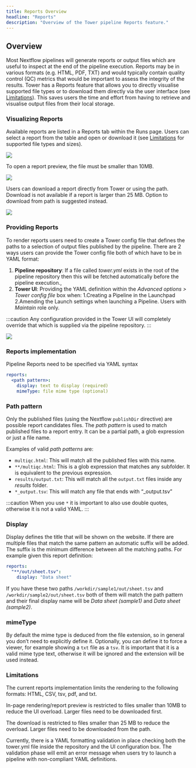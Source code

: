 ```yaml
---
title: Reports Overview
headline: "Reports"
description: "Overview of the Tower pipeline Reports feature."
---
```


## Overview

Most Nextflow pipelines will generate reports or output files which are useful to inspect at the end of the pipeline execution. Reports may be in various formats (e.g. HTML, PDF, TXT) and would typically contain quality control (QC) metrics that would be important to assess the integrity of the results. Tower has a Reports feature that allows you to directly visualise supported file types or to download them directly via the user interface (see [Limitations](#limitations)). This saves users the time and effort from having to retrieve and visualise output files from their local storage.

### Visualizing Reports

Available reports are listed in a Reports tab within the Runs page. Users can select a report from the table and open or download it (see [Limitations](#limitations) for supported file types and sizes).

![](./_images/reports_index.png)

To open a report preview, the file must be smaller than 10MB.

![](./_images/reports_rendering.png)

Users can download a report directly from Tower or using the path. Download is not available if a report is larger than 25 MB. Option to download from path is suggested instead.

![](./_images/reports_download.png)

### Providing Reports

To render reports users need to create a Tower config file that defines the paths to a selection of output files published by the pipeline. There are 2 ways users can provide the Tower config file both of which have to be in YAML format:

1.  **Pipeline repository**: If a file called _tower.yml_ exists in the root of the pipeline repository then this will be fetched automatically before the pipeline execution.,
1.  **Tower UI**: Providing the YAML definition within the _Advanced options > Tower config file_ box when:
   1.Creating a Pipeline in the Launchpad
   2.Amending the Launch settings when launching a Pipeline. Users with _Maintain_ role only.

:::caution
Any configuration provided in the Tower UI will completely override that which is supplied via the pipeline repository.
:::

![](./_images/reports_config_box.png)

### Reports implementation

Pipeline Reports need to be specified via YAML syntax

```yaml
reports:
  <path pattern>:
    display: text to display (required)
    mimeType: file mime type (optional)
```

### Path pattern

Only the published files (using the Nextflow `publishDir` directive) are possible report candidates files. The _path pattern_ is used to match published files to a report entry. It can be a partial path, a glob expression or just a file name.

Examples of valid _path patterns_ are:

- `multiqc.html`: This will match all the published files with this name.
- `**/multiqc.html`: This is a glob expression that matches any subfolder. It is equivalent to the previous expression.
- `results/output.txt`: This will match all the `output.txt` files inside any _results_ folder.
- `*_output.tsv`: This will match any file that ends with “\_output.tsv”

:::caution
When you use `*` it is important to also use double quotes, otherwise it is not a valid YAML.
:::

### Display

Display defines the title that will be shown on the website. If there are multiple files that match the same pattern an automatic suffix will be added.
The suffix is the minimum difference between all the matching paths. For example given this report definition:

```yaml
reports:
  "**/out/sheet.tsv":
    display: "Data sheet"
```

If you have these two paths `/workdir/sample1/out/sheet.tsv` and `/workdir/sample2/out/sheet.tsv` both of them will match the path pattern and their final display name will be _Data sheet (sample1)_ and _Data sheet (sample2)_.

### mimeType

By default the mime type is deduced from the file extension, so in general you don’t need to explicitly define it. Optionally, you can define it to force a viewer, for example showing a `txt` file as a `tsv`. It is important that it is a valid mime type text, otherwise it will be ignored and the extension will be used instead.

### Limitations

The current reports implementation limits the rendering to the following formats: HTML, CSV, tsv, pdf, and txt.

In-page rendering/report preview is restricted to files smaller than 10MB to reduce the UI overload. Larger files need to be downloaded first.

The download is restricted to files smaller than 25 MB to reduce the overload. Larger files need to be downloaded from the path.

Currently, there is a YAML formatting validation in place checking both the tower.yml file inside the repository and the UI configuration box. The validation phase will emit an error message when users try to launch a pipeline with non-compliant YAML definitions.

